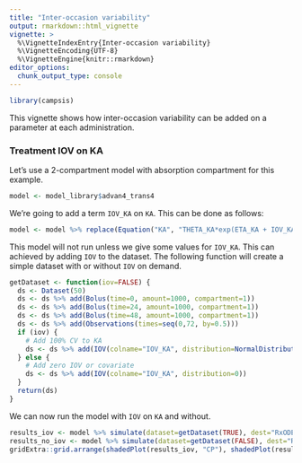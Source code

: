 ```yaml
---
title: "Inter-occasion variability"
output: rmarkdown::html_vignette
vignette: >
  %\VignetteIndexEntry{Inter-occasion variability}
  %\VignetteEncoding{UTF-8}
  %\VignetteEngine{knitr::rmarkdown}
editor_options: 
  chunk_output_type: console
---
```


```r
library(campsis)
```

This vignette shows how inter-occasion variability can be added on a parameter at each administration.

### Treatment IOV on KA

Let's use a 2-compartment model with absorption compartment for this example.

```r
model <- model_library$advan4_trans4
```

We're going to add a term `IOV_KA` on `KA`. This can be done as follows:

```r
model <- model %>% replace(Equation("KA", "THETA_KA*exp(ETA_KA + IOV_KA)"))
```

This model will not run unless we give some values for `IOV_KA`. This can achieved by adding `IOV` to the dataset.
The following function will create a simple dataset with or without `IOV` on demand.

```r
getDataset <- function(iov=FALSE) {
  ds <- Dataset(50)
  ds <- ds %>% add(Bolus(time=0, amount=1000, compartment=1))
  ds <- ds %>% add(Bolus(time=24, amount=1000, compartment=1))
  ds <- ds %>% add(Bolus(time=48, amount=1000, compartment=1))
  ds <- ds %>% add(Observations(times=seq(0,72, by=0.5)))
  if (iov) {
    # Add 100% CV to KA
    ds <- ds %>% add(IOV(colname="IOV_KA", distribution=NormalDistribution(mean=0, sd=1)))
  } else {
    # Add zero IOV or covariate
    ds <- ds %>% add(IOV(colname="IOV_KA", distribution=0))
  }
  return(ds)
}
```

We can now run the model with `IOV` on `KA` and without.

```r
results_iov <- model %>% simulate(dataset=getDataset(TRUE), dest="RxODE", seed=1)
results_no_iov <- model %>% simulate(dataset=getDataset(FALSE), dest="RxODE", seed=1)
gridExtra::grid.arrange(shadedPlot(results_iov, "CP"), shadedPlot(results_no_iov, "CP"), nrow=1)
```
